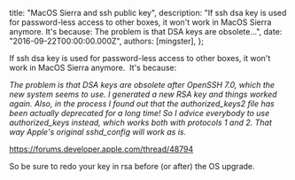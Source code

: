 
  title: "MacOS Sierra and ssh public key",
  description: "If ssh dsa key is used for password-less access to other boxes, it won't work in MacOS Sierra anymore. It's because: The problem is that DSA keys are obsolete...",
  date: "2016-09-22T00:00:00.000Z",
  authors: [mingster],
};

<p>If ssh dsa key is used for password-less access to other boxes, it won't work in MacOS Sierra anymore.  It's because:</p>
<p><i>The problem is that DSA keys are obsolete after OpenSSH 7.0, which the new system seems to use. I generated a new RSA key and things worked again. Also, in the process I found out that the authorized_keys2 file has been actually deprecated for a long time! So I advice everybody to use authorized_keys instead, which works both with protocols 1 and 2. That way Apple's original sshd_config will work as is. </i></p>
<p> <a href="https://forums.developer.apple.com/thread/48794" target="_blank">https://forums.developer.apple.com/thread/48794</a></p>
<p>So be sure to redo your key in rsa before (or after) the OS upgrade.</p>
